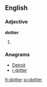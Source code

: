 ==English==

===Adjective===
'''dottier'''

# {{en-comparative of|dotty}}

===Anagrams===
* [[Detroit#English|Detroit]]
* [[i-dotter#English|i-dotter]]

[[fr:dottier]]
[[sv:dottier]]